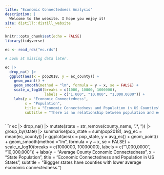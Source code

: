```yaml
---
title: "Economic Connectedness Analysis"
description: |
  Welcome to the website. I hope you enjoy it!
site: distill::distill_website
---
```


```r
knitr::opts_chunk$set(echo = FALSE)
library(tidyverse)

```

```r
ec <- read_rds("ec.rds")
```


```r
# Look at missing data later.

ec |> 
  drop_na() |> 
  ggplot(aes(x = pop2018, y = ec_county)) +
    geom_point() +
    geom_smooth(method = "lm", formula = y ~ x, se = FALSE) +
    scale_x_log10(breaks = c(1000, 10000, 1000000),
                  labels = c("1,000", "10,000", "1,000,0000")) +
    labs(y = "Economic Connectedness",
         x = "Population",
         title = "Economic Connectedness and Population in US Counties",
         subtitle = "There is no relationship between population and economic connectedness in US counties.")
  
```



```r
ec |> 
  drop_na() |> 
  mutate(state = str_remove(county_name, ".*, ")) |> 
  group_by(state) |> 
  summarise(pop_state = sum(pop2018),
            avg_ec = mean(ec_county)) |> 
  ggplot(aes(x = pop_state, y = avg_ec)) +
    geom_point() +
    geom_smooth(method = "lm", formula = y ~ x, se = FALSE) +
    scale_x_log10(breaks = c(1000000, 10000000),
                  labels = c("1,000,0000", "10,000,000")) +
    labs(y = "Average County Economic Connectedness",
         x = "State Population",
         title = "Economic Connectedness and Population in US States",
         subtitle = "Biggger states have counties with lower average economic connectedness.")

